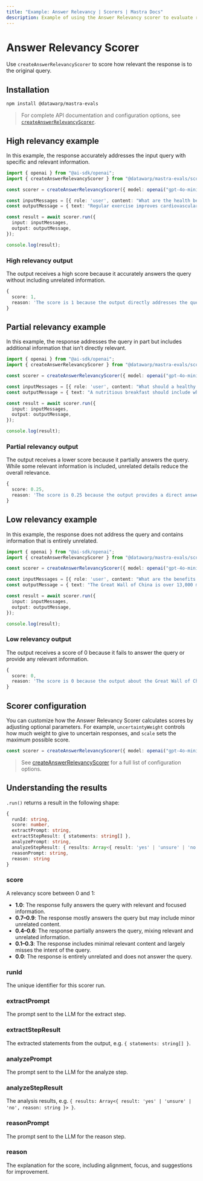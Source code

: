 ```yaml
---
title: "Example: Answer Relevancy | Scorers | Mastra Docs"
description: Example of using the Answer Relevancy scorer to evaluate response relevancy to queries.
---
```



# Answer Relevancy Scorer

Use `createAnswerRelevancyScorer` to score how relevant the response is to the original query.

## Installation

```bash copy
npm install @datawarp/mastra-evals
```

> For complete API documentation and configuration options, see [`createAnswerRelevancyScorer`](/reference/scorers/answer-relevancy).

## High relevancy example

In this example, the response accurately addresses the input query with specific and relevant information.

```typescript filename="src/example-high-answer-relevancy.ts" showLineNumbers copy
import { openai } from "@ai-sdk/openai";
import { createAnswerRelevancyScorer } from "@datawarp/mastra-evals/scorers/llm";

const scorer = createAnswerRelevancyScorer({ model: openai("gpt-4o-mini") });

const inputMessages = [{ role: 'user', content: "What are the health benefits of regular exercise?" }];
const outputMessage = { text: "Regular exercise improves cardiovascular health, strengthens muscles, boosts metabolism, and enhances mental well-being through the release of endorphins." };

const result = await scorer.run({
  input: inputMessages,
  output: outputMessage,
});

console.log(result);
```

### High relevancy output

The output receives a high score because it accurately answers the query without including unrelated information.

```typescript
{
  score: 1,
  reason: 'The score is 1 because the output directly addresses the question by providing multiple explicit health benefits of regular exercise, including improvements in cardiovascular health, muscle strength, metabolism, and mental well-being. Each point is relevant and contributes to a comprehensive understanding of the health benefits.'
}
```

## Partial relevancy example

In this example, the response addresses the query in part but includes additional information that isn’t directly relevant.

```typescript filename="src/example-partial-answer-relevancy.ts" showLineNumbers copy
import { openai } from "@ai-sdk/openai";
import { createAnswerRelevancyScorer } from "@datawarp/mastra-evals/scorers/llm";

const scorer = createAnswerRelevancyScorer({ model: openai("gpt-4o-mini") });

const inputMessages = [{ role: 'user', content: "What should a healthy breakfast include?" }];
const outputMessage = { text: "A nutritious breakfast should include whole grains and protein. However, the timing of your breakfast is just as important - studies show eating within 2 hours of waking optimizes metabolism and energy levels throughout the day." };

const result = await scorer.run({
  input: inputMessages,
  output: outputMessage,
});

console.log(result);
```

### Partial relevancy output

The output receives a lower score because it partially answers the query. While some relevant information is included, unrelated details reduce the overall relevance.

```typescript
{
  score: 0.25,
  reason: 'The score is 0.25 because the output provides a direct answer by mentioning whole grains and protein as components of a healthy breakfast, which is relevant. However, the additional information about the timing of breakfast and its effects on metabolism and energy levels is not directly related to the question, leading to a lower overall relevance score.'
}
```

## Low relevancy example

In this example, the response does not address the query and contains information that is entirely unrelated.

```typescript filename="src/example-low-answer-relevancy.ts" showLineNumbers copy
import { openai } from "@ai-sdk/openai";
import { createAnswerRelevancyScorer } from "@datawarp/mastra-evals/scorers/llm";

const scorer = createAnswerRelevancyScorer({ model: openai("gpt-4o-mini") });

const inputMessages = [{ role: 'user', content: "What are the benefits of meditation?" }];
const outputMessage = { text: "The Great Wall of China is over 13,000 miles long and was built during the Ming Dynasty to protect against invasions." };

const result = await scorer.run({
  input: inputMessages,
  output: outputMessage,
});

console.log(result);
```

### Low relevancy output

The output receives a score of 0 because it fails to answer the query or provide any relevant information.

```typescript
{
  score: 0,
  reason: 'The score is 0 because the output about the Great Wall of China is completely unrelated to the benefits of meditation, providing no relevant information or context that addresses the input question.'
}
```

## Scorer configuration

You can customize how the Answer Relevancy Scorer calculates scores by adjusting optional parameters. For example, `uncertaintyWeight` controls how much weight to give to uncertain responses, and `scale` sets the maximum possible score.

```typescript showLineNumbers copy
const scorer = createAnswerRelevancyScorer({ model: openai("gpt-4o-mini"), options: { uncertaintyWeight: 0.3, scale: 1 } });
```
> See [createAnswerRelevancyScorer](/reference/scorers/answer-relevancy.mdx) for a full list of configuration options.

## Understanding the results

`.run()` returns a result in the following shape:

```typescript
{
  runId: string,
  score: number,
  extractPrompt: string,
  extractStepResult: { statements: string[] },
  analyzePrompt: string,
  analyzeStepResult: { results: Array<{ result: 'yes' | 'unsure' | 'no', reason: string }> },
  reasonPrompt: string,
  reason: string
}
```

### score

A relevancy score between 0 and 1:

- **1.0**: The response fully answers the query with relevant and focused information.
- **0.7–0.9**: The response mostly answers the query but may include minor unrelated content.
- **0.4–0.6**: The response partially answers the query, mixing relevant and unrelated information.
- **0.1–0.3**: The response includes minimal relevant content and largely misses the intent of the query.
- **0.0**: The response is entirely unrelated and does not answer the query.

### runId
The unique identifier for this scorer run.

### extractPrompt
The prompt sent to the LLM for the extract step.

### extractStepResult
The extracted statements from the output, e.g. `{ statements: string[] }`.

### analyzePrompt
The prompt sent to the LLM for the analyze step.

### analyzeStepResult
The analysis results, e.g. `{ results: Array<{ result: 'yes' | 'unsure' | 'no', reason: string }> }`.

### reasonPrompt
The prompt sent to the LLM for the reason step.

### reason
The explanation for the score, including alignment, focus, and suggestions for improvement.

<GithubLink
  marginTop='mt-16'
  link="https://github.com/mastra-ai/mastra/blob/main/examples/basics/scorers/answer-relevancy"
/>
